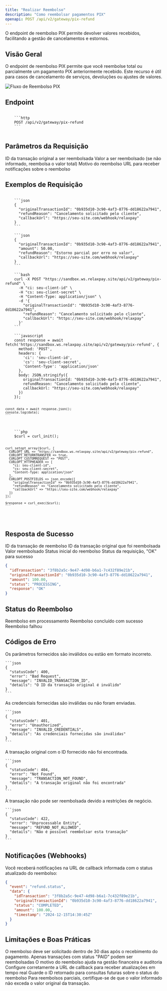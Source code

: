 ```yaml
---
title: "Realizar Reembolso"
description: "Como reembolsar pagamentos PIX"
openapi: POST /api/v2/gateway/pix-refund
---
```


<Note>
  O endpoint de reembolso PIX permite devolver valores recebidos, facilitando a gestão de cancelamentos e estornos.
</Note>

## Visão Geral

O endpoint de reembolso PIX permite que você reembolse total ou parcialmente um pagamento PIX anteriormente recebido. Este recurso é útil para casos de cancelamento de serviços, devoluções ou ajustes de valores.

<Frame>
  <img src="/images/refund-flow.png" alt="Fluxo de Reembolso PIX" />
</Frame>

## Endpoint

<CodeGroup>
  <Code title="POST">
    ```http
    POST /api/v2/gateway/pix-refund
    ```
  </Code>
</CodeGroup>

## Parâmetros da Requisição

<ParamField body="originalTransactionId" type="string" required>
  ID da transação original a ser reembolsada
</ParamField>

<ParamField body="amount" type="number">
  Valor a ser reembolsado (se não informado, reembolsa o valor total)
</ParamField>

<ParamField body="refundReason" type="string" required>
  Motivo do reembolso
</ParamField>

<ParamField body="callbackUrl" type="string" format="uri" required>
  URL para receber notificações sobre o reembolso
</ParamField>

## Exemplos de Requisição

<CodeGroup>
  <Code title="Reembolso Total" active>
    ```json
    {
      "originalTransactionId": "0b935d10-3c90-4af3-8776-dd18622a7941",
      "refundReason": "Cancelamento solicitado pelo cliente",
      "callbackUrl": "https://seu-site.com/webhook/relaxpay"
    }
    ```
  </Code>
  <Code title="Reembolso Parcial">
    ```json
    {
      "originalTransactionId": "0b935d10-3c90-4af3-8776-dd18622a7941",
      "amount": 50.00,
      "refundReason": "Estorno parcial por erro no valor",
      "callbackUrl": "https://seu-site.com/webhook/relaxpay"
    }
    ```
  </Code>
</CodeGroup>

<CodeGroup>
  <Code title="cURL" active>
    ```bash
    curl -X POST "https://sandbox.ws.relaxpay.site/api/v2/gateway/pix-refund" \
      -H "ci: seu-client-id" \
      -H "cs: seu-client-secret" \
      -H "Content-Type: application/json" \
      -d '{
        "originalTransactionId": "0b935d10-3c90-4af3-8776-dd18622a7941",
        "refundReason": "Cancelamento solicitado pelo cliente",
        "callbackUrl": "https://seu-site.com/webhook/relaxpay"
      }'
    ```
  </Code>
  <Code title="Node.js">
    ```javascript
    const response = await fetch('https://sandbox.ws.relaxpay.site/api/v2/gateway/pix-refund', {
      method: 'POST',
      headers: {
        'ci': 'seu-client-id',
        'cs': 'seu-client-secret',
        'Content-Type': 'application/json'
      },
      body: JSON.stringify({
        originalTransactionId: "0b935d10-3c90-4af3-8776-dd18622a7941",
        refundReason: "Cancelamento solicitado pelo cliente",
        callbackUrl: "https://seu-site.com/webhook/relaxpay"
      })
    });
    
    const data = await response.json();
    console.log(data);
    ```
  </Code>
  <Code title="PHP">
    ```php
    $curl = curl_init();
    
    curl_setopt_array($curl, [
      CURLOPT_URL => "https://sandbox.ws.relaxpay.site/api/v2/gateway/pix-refund",
      CURLOPT_RETURNTRANSFER => true,
      CURLOPT_CUSTOMREQUEST => "POST",
      CURLOPT_HTTPHEADER => [
        "ci: seu-client-id",
        "cs: seu-client-secret",
        "Content-Type: application/json"
      ],
      CURLOPT_POSTFIELDS => json_encode([
        "originalTransactionId" => "0b935d10-3c90-4af3-8776-dd18622a7941",
        "refundReason" => "Cancelamento solicitado pelo cliente",
        "callbackUrl" => "https://seu-site.com/webhook/relaxpay"
      ])
    ]);
    
    $response = curl_exec($curl);
    ```
  </Code>
</CodeGroup>

## Resposta de Sucesso

<ResponseField name="200 - OK" type="object">
  <Expandable>
    <ResponseField name="idTransaction" type="string">
      ID da transação de reembolso
    </ResponseField>
    <ResponseField name="originalTransactionId" type="string">
      ID da transação original que foi reembolsada
    </ResponseField>
    <ResponseField name="amount" type="number">
      Valor reembolsado
    </ResponseField>
    <ResponseField name="status" type="string">
      Status inicial do reembolso
    </ResponseField>
    <ResponseField name="response" type="string">
      Status da requisição, "OK" para sucesso
    </ResponseField>
  </Expandable>
</ResponseField>

```json
{
  "idTransaction": "3f8b2a5c-9e47-4d98-b6a1-7c432f89e21b",
  "originalTransactionId": "0b935d10-3c90-4af3-8776-dd18622a7941",
  "amount": 100.00,
  "status": "PROCESSING",
  "response": "OK"
}
```

## Status do Reembolso

<CardGroup cols={3}>
  <Card title="PROCESSING" icon="spinner" color="#FFC107">
    Reembolso em processamento
  </Card>
  <Card title="COMPLETED" icon="check" color="#4CAF50">
    Reembolso concluído com sucesso
  </Card>
  <Card title="FAILED" icon="xmark" color="#F44336">
    Reembolso falhou
  </Card>
</CardGroup>

## Códigos de Erro

<AccordionGroup>
  <Accordion title="400 - Parâmetros inválidos" icon="triangle-exclamation">
    Os parâmetros fornecidos são inválidos ou estão em formato incorreto.
    
    ```json
    {
      "statusCode": 400,
      "error": "Bad Request",
      "message": "INVALID_TRANSACTION_ID",
      "details": "O ID da transação original é inválido"
    }
    ```
  </Accordion>
  <Accordion title="401 - Credenciais inválidas" icon="lock">
    As credenciais fornecidas são inválidas ou não foram enviadas.
    
    ```json
    {
      "statusCode": 401,
      "error": "Unauthorized",
      "message": "INVALID_CREDENTIALS",
      "details": "As credenciais fornecidas são inválidas"
    }
    ```
  </Accordion>
  <Accordion title="404 - Transação não encontrada" icon="magnifying-glass">
    A transação original com o ID fornecido não foi encontrada.
    
    ```json
    {
      "statusCode": 404,
      "error": "Not Found",
      "message": "TRANSACTION_NOT_FOUND",
      "details": "A transação original não foi encontrada"
    }
    ```
  </Accordion>
  <Accordion title="422 - Erro de processamento" icon="triangle-exclamation">
    A transação não pode ser reembolsada devido a restrições de negócio.
    
    ```json
    {
      "statusCode": 422,
      "error": "Unprocessable Entity",
      "message": "REFUND_NOT_ALLOWED",
      "details": "Não é possível reembolsar esta transação"
    }
    ```
  </Accordion>
</AccordionGroup>

## Notificações (Webhooks)

Você receberá notificações na URL de callback informada com o status atualizado do reembolso:

```json
{
  "event": "refund.status",
  "data": {
    "idTransaction": "3f8b2a5c-9e47-4d98-b6a1-7c432f89e21b",
    "originalTransactionId": "0b935d10-3c90-4af3-8776-dd18622a7941",
    "status": "COMPLETED",
    "amount": 100.00,
    "timestamp": "2024-12-15T14:30:45Z"
  }
}
```

## Limitações e Boas Práticas

<Warning>
  O reembolso deve ser solicitado dentro de 30 dias após o recebimento do pagamento.
</Warning>

<Steps>
  <Step title="Verifique o status da transação original">
    Apenas transações com status "PAID" podem ser reembolsadas
  </Step>
  <Step title="Informe um motivo claro">
    O motivo do reembolso ajuda na gestão financeira e auditoria
  </Step>
  <Step title="Implemente o webhook">
    Configure corretamente a URL de callback para receber atualizações em tempo real
  </Step>
  <Step title="Armazene o ID da transação de reembolso">
    Guarde o ID retornado para consultas futuras sobre o status do reembolso
  </Step>
</Steps>

<Tip>
  Para reembolsos parciais, certifique-se de que o valor informado não exceda o valor original da transação.
</Tip> 